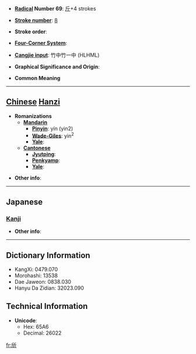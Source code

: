 * '''[[Wiktionary:Chinese radical index| Radical]] Number 69''': [[Wiktionary:Chinese radical index 斤|斤]]+4 strokes

* '''[[Wiktionary:Chinese total strokes index|Stroke number]]''': [[Wiktionary:Chinese total strokes index 8|8]]

* '''Stroke order''': 

* '''[[Wiktionary:Chinese four corner index|Four-Corner System]]''': 

* '''[[Wiktionary:Chinese Cangjie index|Cangjie input]]''': 竹中竹一中 (HLHML)

* '''Graphical Significance and Origin''': 

* '''Common Meaning'''

----

== [[Chinese]] [[Hanzi]] ==

* '''Romanizations'''
** '''[[Mandarin]]'''
*** '''[[Pinyin]]''': yín (yin2)
*** '''[[Wade-Giles]]''': yin<sup>2</sup>
*** '''[[Yale]]''': 
** '''[[Cantonese]]'''
*** '''[[Jyutping]]''':
*** '''[[Penkyamp]]''': 
*** '''[[Yale]]''': 

* '''Other info''': 

----

==Japanese==
===[[Kanji]]===
{{kanji|on readings=[[ぎん]] (gin), [[ごん]] (gon), [[しつ]] (shitsu), [[しち]] (shichi)
|kun readings=[[あきらか]] (akiraka)
}}

* '''Other info''':  

----

== Dictionary Information ==

* KangXi: 0479.070
* Morohashi: 13538
* Dae Jaweon: 0838.030
* Hanyu Da Zidian: 32023.090

== Technical Information ==

* '''Unicode''':
** Hex: 65A6
** Decimal: 26022

[[fr:斦]]